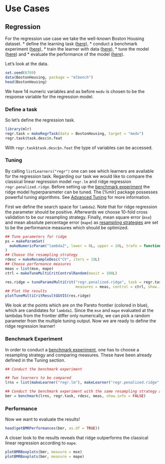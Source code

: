 # Use Cases
## Regression
For the regression use case we take the well-known Boston Housing dataset.
* define the learning task  ([here](http://mlr-org.github.io/mlr-tutorial/devel/html/task/index.html)),
* conduct a benchmark experiment ([here](http://mlr-org.github.io/mlr-tutorial/devel/html/benchmark_experiments/index.html)),
* train the learner with data ([here](http://mlr-org.github.io/mlr-tutorial/devel/html/train/index.html)), 
* tune the model ([here](http://mlr-org.github.io/mlr-tutorial/devel/html/tune/index.html)) and
* evaluate the performance of the model ([here](http://mlr-org.github.io/mlr-tutorial/devel/html/performance/index.html)).

Let's look at the data.

```r
set.seed(6789)
data(BostonHousing, package = "mlbench")
head(BostonHousing)
```
We have 14 numeric variables and as before ``medv`` is chosen to be the response variable for the regression model. 

### Define a task
So let's define the regression task.

```r
library(mlr)
regr.task = makeRegrTask(data = BostonHousing, target = "medv")
regr.task$task.desc$n.feat
```
With ``regr.task$task.desc$n.feat`` the type of variables can be accessed. 

### Tuning
By calling `listLearners("regr")` one can see which learners are available for the regression task. Regarding our task we would like to compare the classical linear regression model ``regr.lm`` and ridge regression ``regr.penalized.ridge``. Before setting up the [benchmark experiment](benchmark_experiments.md) the ridge model hyperparameter can be tuned. The [%mlr] package possesses powerful tuning algorithms. See [Advanced Tuning](advanced_tune.md) for more information.

First we define the search space for ``lambda2``. Note that for ridge regression the parameter should be positive. Afterwards we choose $10$-fold cross validation to be our resampling strategy. Finally, mean square error (``mse``) and mean absolute percentage error (``mape``) as [resampling strategies](resample.md) are set to be the performance measures which should be optimized.

```r
## Tune parameters for ridge
ps = makeParamSet(
  makeNumericParam("lambda2", lower = 0L, upper = 10L, trafo = function(x) 2^x)
)
## Choose the resampling strategy
rdesc = makeResampleDesc("CV", iters = 10L)
## Choose performance measures
meas = list(mse, mape)
ctrl = makeTuneMultiCritControlRandom(maxit = 100L)

res.ridge = tuneParamsMultiCrit("regr.penalized.ridge", task = regr.task, resampling = rdesc, par.set = ps,
                                measures = meas, control = ctrl, show.info = FALSE)
## Plot the results 
plotTuneMultiCritResultGGVIS(res.ridge)
```
We look at the points which are on the Pareto frontier (colored in blue), which are candidates for ``lambda1``. Since the ``mse`` and ``mape`` evaluated at the lambdas from the frontier differ only numerically, we can pick a random parameter from the multiple tuning output. Now we are ready to define the ridge regression learner!

### Benchmark Experiment
In order to conduct a [benchmark experiment](benchmark_experiments.md), one has to choose a resampling strategy and comparing measures. These have been already defined in the Tuning section.

```r
## Conduct the benchmark experiment

## Two learners to be compared
lrns = list(makeLearner("regr.lm"), makeLearner("regr.penalized.ridge", par.vals = res.ridge$x[[1]]))

## Conduct the benchmark experiment with the same resampling strategy and performance measures as before
bmr = benchmark(lrns, regr.task, rdesc, meas, show.info = FALSE)
```


### Performance

Now we want to evaluate the results!
```r
head(getBMRPerformances(bmr, as.df = TRUE))

```

A closer look to the results reveals that ridge outperforms the classical linear regression according to ``mape``.

```r
plotBMRBoxplots(bmr, measure = mse)
plotBMRBoxplots(bmr, measure = mape)
```

